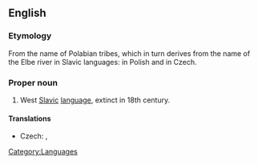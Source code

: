 ==English==
{{wikipedia|Polabian language}}

===Etymology===
From the name of Polabian tribes, which in turn derives from the name of the Elbe river in Slavic languages: {{term|Łaba|lang=pl}} in Polish and {{term|Labe|lang=cs}} in Czech.

===Proper noun===
{{en-proper noun}}

# West [[Slavic]] [[language]], extinct in 18th century.

====Translations====
{{trans-top|West Slavic language}}
* Czech: {{t|cs|polabština|f}}, {{t|cs|drevjanština|f}}
{{trans-mid}}
{{trans-bottom}}

[[Category:Languages]]
[[Category:Polabian language| ]]